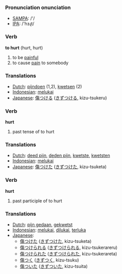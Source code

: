 === Pronunciation onunciation ===
*[[w:SAMPA|SAMPA]]: /'/
*[[w:IPA|IPA]]: /'hɜɻt/

=== Verb ===

'''to hurt''' (hurt, hurt)

# to be [[painful]]
# to cause [[pain]] to somebody

=== Translations ===
*[[Dutch]]: [[pijndoen]] (1,2), [[kwetsen]] (2)
*[[Indonesian]]: [[luka|melukai]]
*[[Japanese]]: [[傷つける]] ([[きずつける]], kizu-tsukeru)

=== Verb ===

'''hurt'''

# past tense of to hurt

=== Translations ===
*[[Dutch]]: [[deed pijn]], [[deden pijn]], [[kwetste]], [[kwetsten]]
*[[Indonesian]]: [[luka|melukai]]
*[[Japanese]]: [[傷つけた]] ([[きずつけた]], kizu-tsuketa)

=== Verb ===

'''hurt'''

# past participle of to hurt

=== Translations ===
*[[Dutch]]: [[pijn gedaan]], [[gekwetst]]
*[[Indonesian]]: [[luka|melukai]], [[luka|dilukai]], [[luka|terluka]]
*[[Japanese]]:
** [[傷つけた]] ([[きずつけた]], kizu-tsuketa)
** [[傷つけられる]] ([[きずつけられる]], kizu-tsukerareru)
** [[傷つけられた]] ([[きずつけられた]], kizu-tsukerareta)
** [[傷つく]] ([[きずつく]], kizu-tsuku)
** [[傷ついた]] ([[きずついた]], kizu-tsuita)